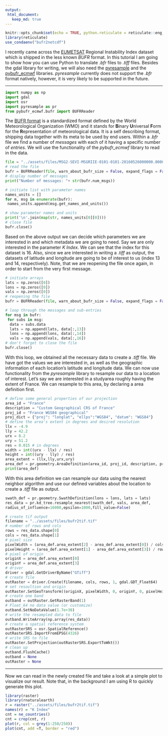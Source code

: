 ```yaml
---
output:
 html_document:
   keep_md: true
---
```


```r
knitr::opts_chunk$set(echo = TRUE, python.reticulate = reticulate::eng_python)
library(reticulate)
use_condaenv("bufr2netcdf")
```


I recently came across the [EUMETSAT](https://navigator.eumetsat.int/product/EO:EUM:DAT:MSG:RIIE)
Regional Instability Index dataset which is shipped in the less known _BUFR_ format.
In this tutorial I am going to show how you can use Python to translate
_.bfr_ files to _.tiff_ files.
Besides the gdal library for writing, we will also need the [pyresample](https://pyresample.readthedocs.io/en/latest/)
and the [pybufr_ecmwf](https://github.com/jdkloe/pybufr-ecmwf) libraries.
_pyresample_ currently does not support the _.bfr_ format natively, however, it is 
very likely to be supported in the future. 

---

```python
import numpy as np
import gdal
import osr
import pyresample as pr
from pybufr_ecmwf.bufr import BUFRReader
```

The [BUFR format](https://www.wmo.int/pages/prog/www/WDM/Guides/Guide-binary-1A.html) 
is a standardized format defined by the World Meteorological Organization (WMO)
and it stands for **B**inary **U**niversal **F**orm for the **R**epresentation of
meteorological data. It is a self describing format, shipping data together with its meta
to be used by end users. Within a _.bfr_ file we find a number of _messages_ with
each of it having a specific number of _entries_. We will use the functionality
of the _pybufr_ecmwf_ library to read in the data.

```python
file = "../assets/files/MSG2-SEVI-MSGRIIE-0101-0101-20160526000000.000000000Z-20160526000602-1403456.bfr"
# read the file
bufr = BUFRReader(file, warn_about_bufr_size = False, expand_flags = False)
# display number of messages
print("Number of messages: "+ str(bufr.num_msgs))

# initiate list with parameter names
names_units = []
for m, msg in enumerate(bufr):
 names_units.append(msg.get_names_and_units())

# show parameter names and units
print('\n'.join(map(str, names_units[0][0])))
# close file
bufr.close()
```

Based on the above output we can decide which parameters we are interested in and 
which metadata we are going to need. Say we are only interested in the parameter
_K Index_. We can see that the index for this dataset is 16. Also, since
we are interested in writing a _.tiff_ as output, the datasets of latitude and 
longitude are going to be of interest to us (index 13 and 14, respectively).
Note, that we are reopening the file once again, in order to start from the very 
first message.

```python
# initiate arrays
lats = np.zeros([0])
lons = np.zeros([0])
vals = np.zeros([0])
# reopening the file
bufr = BUFRReader(file, warn_about_bufr_size = False, expand_flags = False)

# loop through the messages and sub-entries
for msg in bufr:
 for subs in msg:
  data = subs.data
  lats = np.append(lats, data[:,13])
  lons = np.append(lons, data[:,14])
  vals = np.append(vals, data[:,16])
# don't forget to close the file
bufr.close()
```

With this loop, we obtained all the necessary data to create a _.tiff_ file. We have
got the values we are interested in, as well as the geographic information of 
each location's latitude and longitude data. We can now use functionality from the
_pyresample_ library to resample our data to a location of interest. Let's say
we are interested in a studyarea roughly having the extent of France.
We can resample to this area, by declaring a area definition first.

```python
# define some general properties of our projection
area_id = "France"
description = "Custom Geographical CRS of France"
proj_id = "France WGS84 geographical"
proj_dict = {"proj": "longlat", "ellps":"WGS84", "datum": "WGS84"}
# define the area's extent in degrees and desired resolution
llx = -4.9
lly = 42.2
urx = 8.2
ury = 51.2
res = 0.015 # in degrees
width = int((urx - llx) / res)
height = int((ury - lly) / res)
area_extent = (llx,lly,urx,ury)
area_def = pr.geometry.AreaDefinition(area_id, proj_id, description, proj_dict, width, height, area_extent)
print(area_def)
```

With this area definition we can resample our data using the nearest neighbor 
algorithm and use our defined variables about the location to create a _.tiff_ file 
as output.

```python
swath_def = pr.geometry.SwathDefinition(lons = lons, lats = lats)
res_data = pr.kd_tree.resample_nearest(swath_def, vals, area_def,
radius_of_influence=16000,epsilon=1000,fill_value=False)

# create tif output
filename = "../assets/files/bufr2tif.tif"
# number of rows and cols
rows = res_data.shape[0]
cols = res_data.shape[1]
# pixel size
pixelWidth = (area_def.area_extent[2] - area_def.area_extent[0]) / cols
pixelHeight = (area_def.area_extent[1] - area_def.area_extent[3]) / rows
# pixel of origin
originX = area_def.area_extent[0]
originY = area_def.area_extent[3]
# driver
driver = gdal.GetDriverByName("GTiff")
# create file 
outRaster = driver.Create(filename, cols, rows, 1, gdal.GDT_Float64)
# set resoultion and origin
outRaster.SetGeoTransform((originX, pixelWidth, 0, originY, 0, pixelHeight))
# create one band
outband = outRaster.GetRasterBand(1)
# Float_64 no data value (or customize)
outband.SetNoDataValue(1.7e+38)
# write the resampled data to file
outband.WriteArray(np.array(res_data))
# create a spatial reference system
outRasterSRS = osr.SpatialReference()
outRasterSRS.ImportFromEPSG(4326)
# write SRS to file
outRaster.SetProjection(outRasterSRS.ExportToWkt())
# clean up
outband.FlushCache()
outband = None
outRaster = None
```

--- 

Now we can read in the newly created file and take a look at a simple plot
to visualize our result. Note that, in the background I am using R to quickly generate
this plot.

```r
library(raster)
library(rnaturalearth)
r = raster("../assets/files/bufr2tif.tif")
names(r) = "K Index"
cnt = ne_countries()
cnt = crop(cnt, r)
plot(r, col = grey(1:250/250))
plot(cnt, add =T, border = "red")
```


